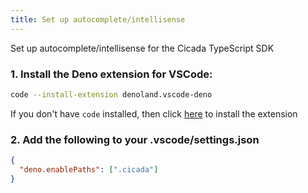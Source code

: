 ```yaml
---
title: Set up autocomplete/intellisense
---
```


Set up autocomplete/intellisense for the Cicada TypeScript SDK

### 1. Install the Deno extension for VSCode:

```bash
code --install-extension denoland.vscode-deno
```

If you don't have `code` installed, then click [here](https://marketplace.visualstudio.com/items?itemName=denoland.vscode-deno) to install the extension

### 2. Add the following to your .vscode/settings.json

```json
{
  "deno.enablePaths": [".cicada"]
}
```
